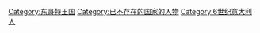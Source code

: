 [[Category:东哥特王国|Category:东哥特王国]]
[[Category:已不存在的国家的人物|Category:已不存在的国家的人物]]
[[Category:6世纪意大利人|Category:6世纪意大利人]]